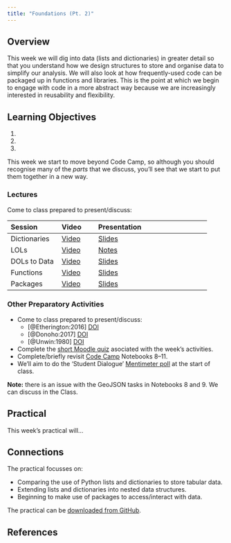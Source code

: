```yaml
---
title: "Foundations (Pt. 2)"
---
```


## Overview

This week we will dig into data (lists and dictionaries) in greater detail so that you understand how we design structures to store and organise data to simplify our analysis. We will also look at how frequently-used code can be packaged up in functions and libraries. This is the point at which we begin to engage with code in a more abstract way because we are increasingly interested in reusability and flexibility.

::: {.callout-important}
## Learning Objectives

1. 
2. 
3. 
::: 

This week we start to move beyond Code Camp, so although you should recognise many of the _parts_ that we discuss,  you'll see that we start to put them together in a new way.

### Lectures

Come to class prepared to present/discuss:

| Session | Video | Presentation    | 
| :------ | :---- | :-------------- | 
| Dictionaries | [Video]({{< var vids.dicts >}}) | [Slides](../lectures/3.1-Dictionaries.qmd) | 
| LOLs | [Video]({{< var vids.lols >}}) |[Notes](../lectures/3.2-LOLs.qmd) | 
| DOLs to Data | [Video]({{< var vids.dols >}}) | [Slides](../lectures/3.3-DOLs_to_Data.qmd) | 
| Functions | [Video]({{< var vids.functions >}}) | [Slides](../lectures/3.4-Functions.qmd) | 
| Packages | [Video]({{< var vids.packages >}}) | [Slides](../lectures/3.5-Packages.qmd) | 

### Other Preparatory Activities

- Come to class prepared to present/discuss:
  - [@Etherington:2016] [DOI](https://doi.org/10.1080/03098265.2015.1086981)
  - [@Donoho:2017] [DOI](https://doi.org/10.1080/10618600.2017.1384734)
  - [@Unwin:1980] [DOI](https://doi.org/10.1080/03098268008708772)
- Complete the [short Moodle quiz]({{< var quiz.week3 >}}) asociated with the week's activities.
- Complete/briefly revisit [Code Camp](https://mybinder.org/v2/gh/kingsgeocomp/code-camp-env/notebook-v1.0?urlpath=git-pull%3Frepo%3Dhttps%253A%252F%252Fgithub.com%252Fkingsgeocomp%252Fcode-camp%26urlpath%3Dtree%252Fcode-camp%252F%26branch%3Dmaster) Notebooks 8--11.
- We'll aim to do the 'Student Dialogue' [Mentimeter poll](https://moodle.ucl.ac.uk/mod/url/view.php?id=4389691&forceview=1) at the start of class.

**Note:** there is an issue with the GeoJSON tasks in Notebooks 8 and 9. We can discuss in the Class.

## Practical

This week's practical will... 

::: {.callout-tip}
## Connections

The practical focusses on:

- Comparing the use of Python lists and dictionaries to store tabular data.
- Extending lists and dictionaries into nested data structures.
- Beginning to make use of packages to access/interact with data.
::: 

The practical can be [downloaded from GitHub]({{< var module.raw >}}practicals/Practical-03-Foundations_2.ipynb).

## References
